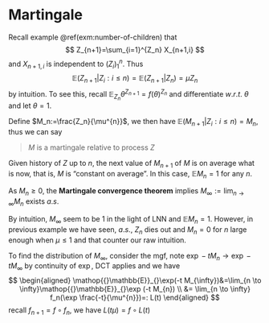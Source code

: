 # Martingale

Recall example \@ref(exm:number-of-children) that
$$
Z_{n+1}=\sum_{i=1}^{Z_n} X_{n+1,i}
$$
and $X_{n+1,i}$ is independent to $(Z_i)_{1}^{n}$. Thus
$$
\mathop{{}\mathbb{E}}_{}(Z_{n+1}|Z_i:i\le n)=\mathop{{}\mathbb{E}}_{}(Z_{n+1}|Z_n)=\mu Z_n
$$
by intuition. To see this, recall $\mathop{{}\mathbb{E}}_{Z_n}\theta^{Z_{n+1}}=f(\theta)^{Z_n}$ and differentiate $w.r.t.$ $\theta$ and let $\theta=1$.

Define $M_n:=\frac{Z_n}{\mu^{n}}$, we then have $\mathop{{}\mathbb{E}}_{}(M_{n+1}|Z_i:i\le n)=M_n$, thus we can say

> $M$ is a martingale relative to process $Z$

Given history of $Z$ up to $n$, the next value of $M_{n+1}$ of $M$ is on average what is now, that is, $M$ is "constant on average". In this case, $\mathop{{}\mathbb{E}}_{}M_n=1$ for any $n$. 

As $M_n\ge 0$, the **Martingale convergence theorem** implies $M_{\infty}:=\lim_{n \to \infty}M_n$ exists $a.s.$

By intuition, $M_{\infty}$ seem to be $1$ in the light of LNN and $\mathop{{}\mathbb{E}}_{}M_n=1$. However, in previous example we have seen, $a.s.$, $Z_n$ dies out and $M_n=0$ for $n$ large enough when $\mu\le 1$ and that counter our raw intuition.

To find the distribution of $M_{\infty}$, consider the mgf, note $\exp -t M_n \to \exp -t M_{\infty}$ by continuity of $\exp$, DCT applies and we have
$$
\begin{aligned}
    \mathop{{}\mathbb{E}}_{}\exp(-t M_{\infty})&=\lim_{n \to \infty}\mathop{{}\mathbb{E}}_{}\exp (-t M_{n})
    \\ &= 
    \lim_{n \to \infty} f_n(\exp \frac{-t}{\mu^{n}})=: L(t)
\end{aligned}
$$
recall $f_{n+1}=f \circ f_n$, we have $L(t \mu)=f \circ L(t)$









